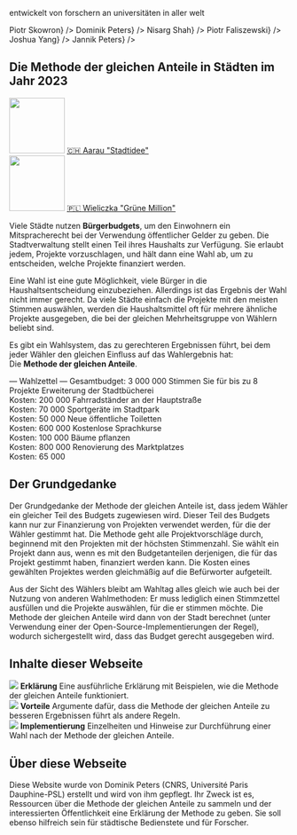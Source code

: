 
<section className={styles.universityLogos}>
    <p>entwickelt von forschern an universitäten in aller welt</p>
    <div className={styles.logoList}>
        <UniversityLogo logo="logo-warsaw-en.svg" uniName="Universität Warschau" link={<a href="https://www.mimuw.edu.pl/~ps219737/">Piotr Skowron</a>} />
        <UniversityLogo logo="logo-cnrs.svg" uniName="CNRS, Frankreich" link={<a href="http://dominik-peters.de/">Dominik Peters</a>} />
        <UniversityLogo logo="logo-toronto.svg" uniName="Universität Toronto" link={<a href="https://www.cs.toronto.edu/~nisarg/index.html">Nisarg Shah</a>} />
        <UniversityLogo logo="logo-agh.svg" uniName="AGH Wissenschaftlich-Technische Universität, Krakau" link={<a href="https://home.agh.edu.pl/~faliszew/">Piotr Faliszewski</a>} />
        <UniversityLogo logo="logo-eth.svg" uniName="ETH Zürich" link={<a href="https://democracy.dsi.uzh.ch/member/joshua-yang/">Joshua Yang</a>} />
        <UniversityLogo logo="logo-tu-berlin.svg" uniName="TU Berlin" link={<a href="https://sites.google.com/view/jannikpeters">Jannik Peters</a>} />
    </div>
</section>

<section className={[styles.contentSection, styles.cities2023].join(' ')}>
  <h2><span>Die Methode der gleichen Anteile in Städten im Jahr 2023</span></h2>
  <div className={styles.columns}>
    <div>
      <a href="https://www.stadtidee.aarau.ch/"><img src={useBaseUrl('/img/aarau.jpg')} width="100" height="100" /></a>
      <a href="https://www.stadtidee.aarau.ch/">🇨🇭 Aarau "Stadtidee"</a>
    </div>
    <div>
      <a href="https://www.wieliczka.eu/pl/201129/29767/%E2%80%9Ezielony-milion%E2%80%9D-ekologiczny-budzet-obywatelski.html"><img src={useBaseUrl('/img/wielieczka.jpg')} width="100" height="100" /></a>
      <a href="https://www.wieliczka.eu/pl/201129/29767/%E2%80%9Ezielony-milion%E2%80%9D-ekologiczny-budzet-obywatelski.html">🇵🇱 Wieliczka "Grüne Million"</a></div>
  </div>
</section>

<section className={styles.contentSectionFlex}>
  <div className={styles.ballotExplanation}>
    <p>
        Viele Städte nutzen <strong style={{color: 'var(--ifm-color-primary)'}}>Bürgerbudgets</strong>, um den Einwohnern ein Mitspracherecht bei der Verwendung öffentlicher Gelder zu geben. Die Stadtverwaltung stellt einen Teil ihres Haushalts zur Verfügung. Sie erlaubt jedem, Projekte vorzuschlagen, und hält dann eine Wahl ab, um zu entscheiden, welche Projekte finanziert werden.
    </p>
    <p>
        Eine Wahl ist eine gute Möglichkeit, viele Bürger in die Haushaltsentscheidung einzubeziehen. Allerdings ist das Ergebnis der Wahl nicht immer gerecht. Da viele Städte einfach die Projekte mit den meisten Stimmen auswählen, werden die Haushaltsmittel oft für mehrere ähnliche Projekte ausgegeben, die bei der gleichen Mehrheitsgruppe von Wählern beliebt sind.
    </p>
    <p>
        Es gibt ein Wahlsystem, das zu gerechteren Ergebnissen führt, bei dem jeder Wähler den gleichen Einfluss auf das Wahlergebnis hat:
        <br />
        Die <strong style={{color: 'var(--ifm-color-primary)'}}>Methode der gleichen Anteile</strong>.
    </p>
  </div>
  <div className={styles.approvalBallotExample}>
      <span style={{fontWeight: 500, fontSize: '110%'}}>&mdash; Wahlzettel &mdash;</span>
      <span>Gesamtbudget: <CurrencySymbol/>3 000 000</span>
      <span style={{fontStyle: 'italic', marginBottom: '5px'}}>Stimmen Sie für bis zu 8 Projekte</span>
      <BallotExampleOption selected>Erweiterung der Stadtbücherei <br /> Kosten: <CurrencySymbol/>200 000</BallotExampleOption>
      <BallotExampleOption>Fahrradständer an der Hauptstraße <br /> Kosten: <CurrencySymbol/>70 000</BallotExampleOption>
      <BallotExampleOption selected>Sportgeräte im Stadtpark <br /> Kosten: <CurrencySymbol/>50 000</BallotExampleOption>
      <BallotExampleOption selected>Neue öffentliche Toiletten <br /> Kosten: <CurrencySymbol/>600 000</BallotExampleOption>
      <BallotExampleOption>Kostenlose Sprachkurse <br /> Kosten: <CurrencySymbol/>100 000</BallotExampleOption>
      <BallotExampleOption>Bäume pflanzen <br /> Kosten: <CurrencySymbol/>800 000</BallotExampleOption>
      <BallotExampleOption>Renovierung des Marktplatzes <br /> Kosten: <CurrencySymbol/>65 000</BallotExampleOption>
  </div>
</section>

<section className={styles.contentSection}>
  <h2>Der Grundgedanke</h2>
  <p>
      Der Grundgedanke der Methode der gleichen Anteile ist, dass jedem Wähler ein gleicher Teil des Budgets zugewiesen wird. Dieser Teil des Budgets kann nur zur Finanzierung von Projekten verwendet werden, für die der Wähler gestimmt hat. Die Methode geht alle Projektvorschläge durch, beginnend mit den Projekten mit der höchsten Stimmenzahl. Sie wählt ein Projekt dann aus, wenn es mit den Budgetanteilen derjenigen, die für das Projekt gestimmt haben, finanziert werden kann. Die Kosten eines gewählten Projektes werden gleichmäßig auf die Befürworter aufgeteilt.
  </p>
  <div className={styles.sankeyImage}>
      <div className={styles.sankeyContainer}>
        <Sankey />
      </div>
  </div>
  <p>
      Aus der Sicht des Wählers bleibt am Wahltag alles gleich wie auch bei der Nutzung von anderen Wahlmethoden: Er muss lediglich einen Stimmzettel ausfüllen und die Projekte auswählen, für die er stimmen möchte. Die Methode der gleichen Anteile wird dann von der Stadt berechnet (unter Verwendung einer der Open-Source-Implementierungen der Regel), wodurch sichergestellt wird, dass das Budget gerecht ausgegeben wird.
  </p>
</section>

<section className={styles.contentSection}>
  <h2>Inhalte dieser Webseite</h2>
  <div className={styles.columns}>
    <div>
      <Link to="explanation"><img src={useBaseUrl('/img/fund.svg')}/></Link>
      <Link to="explanation"><strong>Erklärung</strong></Link>
      <Link to="explanation"><span>Eine ausführliche Erklärung mit Beispielen, wie die Methode der gleichen Anteile funktioniert.</span></Link>
    </div>
    <div>
      <Link to="benefits"><img src={useBaseUrl('/img/growth.svg')}/></Link>
      <Link to="benefits"><strong>Vorteile</strong></Link>
      <Link to="benefits"><span>Argumente dafür, dass die Methode der gleichen Anteile zu besseren Ergebnissen führt als andere Regeln.</span></Link>
    </div>
    <div>
      <Link to="implementation"><img src={useBaseUrl('/img/clipboard.svg')}/></Link>
      <Link to="implementation"><strong>Implementierung</strong></Link>
      <Link to="implementation"><span>Einzelheiten und Hinweise zur Durchführung einer Wahl nach der Methode der gleichen Anteile.</span></Link>
    </div>
  </div>
</section>

<section className={styles.contentSection}>
  <h2>Über diese Webseite</h2>
  <p style={{ fontSize: '1.2em' }}>
      Diese Website wurde von Dominik Peters (CNRS, Université Paris Dauphine-PSL) erstellt und wird von ihm gepflegt.
      Ihr Zweck ist es, Ressourcen über die Methode der gleichen Anteile zu sammeln und der interessierten Öffentlichkeit eine Erklärung der Methode zu geben.
      Sie soll ebenso hilfreich sein für städtische Bedienstete und für Forscher.
  </p>
</section>